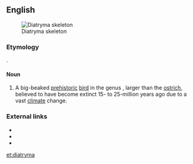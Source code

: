 {{also|Diatryma}}
==English==
[[Image:Gastornis.jpg|thumb|Diatryma skeleton]]

===Etymology===
{{etyl|grc|en}} {{term|διατρήμα||canoe|tr=diatrēma|sc=polytonic|lang=grc}}.

====Noun====
{{en-noun}}

# A big-beaked [[prehistoric]] [[bird]] in the genus {{taxlink|Gastornis|genus|noshow=1}}, larger than the [[ostrich]], believed to have become extinct 15- to 25-million years ago due to a vast [[climate]] change.

===External links===
* {{pedia|Gastornis}}
* {{specieslite|Gastornis}}
* {{comcatlite|Gastornis}}

[[et:diatryma]]